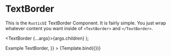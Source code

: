 # TextBorder

This is the `RusticUI` TextBorder Component. It is fairly simple. You just wrap whatever content you want inside of `<TextBorder>` and `</TextBorder>`.


<Meta title="TextBorder" component={TextBorder} />

  <TextBorder {...args}>{args.children}</TextBorder>
);

<Canvas>
  <Story
    name="TextBorder"
    args={{
      children: <h1>Example TextBorder</h1>,
    }}
  >
    {Template.bind({})}
  </Story>
</Canvas>
